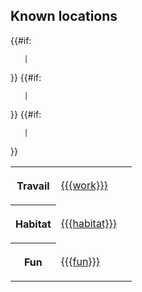 == Known locations ==
<table>
{{#if: {{{work|}}}
    |<tr><th>Travail</th><td>[[{{{work}}}]]</td><td><i class="icon-ollama"></i></td></tr>
}}
{{#if: {{{habitat|}}}
    |<tr><th>Habitat</th><td>[[{{{habitat}}}]]</td><td><i class="icon-ollama"></i></td></tr>
}}
{{#if: {{{fun|}}}
    |<tr><th>Fun</th><td>[[{{{fun}}}]]</td><td><i class="icon-ollama"></i></td></tr>
}}
</table>